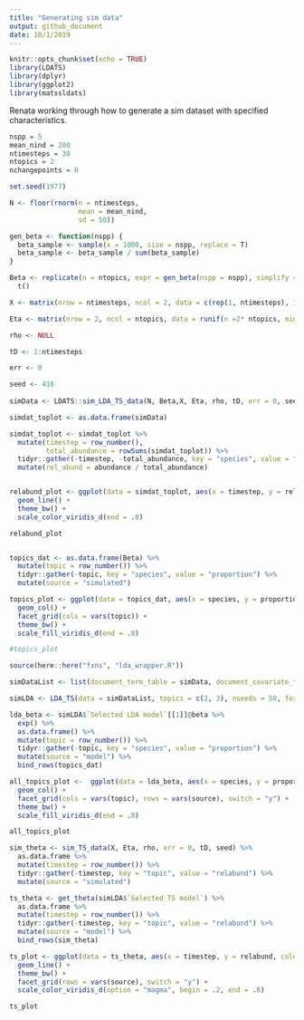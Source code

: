 ```yaml
---
title: "Generating sim data"
output: github_document
date: 10/1/2019
---
```


```r
knitr::opts_chunk$set(echo = TRUE)
library(LDATS)
library(dplyr)
library(ggplot2)
library(matssldats)
```


Renata working through how to generate a sim dataset with specified characteristics. 

```r

nspp = 5
mean_nind = 200
ntimesteps = 30
ntopics = 2
nchangepoints = 0
```

```r

set.seed(1977)

N <- floor(rnorm(n = ntimesteps,
                 mean = mean_nind,
                 sd = 50))

gen_beta <- function(nspp) {
  beta_sample <- sample(x = 1000, size = nspp, replace = T)
  beta_sample <- beta_sample / sum(beta_sample)
}

Beta <- replicate(n = ntopics, expr = gen_beta(nspp = nspp), simplify = T) %>%
  t()

X <- matrix(nrow = ntimesteps, ncol = 2, data = c(rep(1, ntimesteps), 1:ntimesteps))

Eta <- matrix(nrow = 2, ncol = ntopics, data = runif(n =2* ntopics, min = 0.0000001, max = 1.5))

rho <- NULL

tD <- 1:ntimesteps

err <- 0

seed <- 410
    
simData <- LDATS::sim_LDA_TS_data(N, Beta,X, Eta, rho, tD, err = 0, seed)

```

```r

simdat_toplot <- as.data.frame(simData)

simdat_toplot <- simdat_toplot %>%
  mutate(timestep = row_number(), 
         total_abundance = rowSums(simdat_toplot)) %>%
  tidyr::gather(-timestep, -total_abundance, key = "species", value = "abundance") %>%
  mutate(rel_abund = abundance / total_abundance)


relabund_plot <- ggplot(data = simdat_toplot, aes(x = timestep, y = rel_abund, color = species)) +
  geom_line() +
  theme_bw() +
  scale_color_viridis_d(end = .8)

relabund_plot


topics_dat <- as.data.frame(Beta) %>%
  mutate(topic = row_number()) %>%
  tidyr::gather(-topic, key = "species", value = "proportion") %>%
  mutate(source = "simulated")

topics_plot <- ggplot(data = topics_dat, aes(x = species, y = proportion, fill = species)) +
  geom_col() +
  facet_grid(cols = vars(topic)) +
  theme_bw() +
  scale_fill_viridis_d(end = .8)

#topics_plot

```


```r

source(here::here("fxns", "lda_wrapper.R"))

simDataList <- list(document_term_table = simData, document_covariate_table = data.frame(timestep = 1:ntimesteps))

simLDA <- LDA_TS(data = simDataList, topics = c(2, 3), nseeds = 50, formulas = c(~1, ~timestep), nchangepoints = c(0, 1, 2), timename = "timestep", control = list(nit = 1000, quiet = TRUE))

lda_beta <- simLDA$`Selected LDA model`[[1]]@beta %>%
  exp() %>%
  as.data.frame() %>%
  mutate(topic = row_number()) %>%
  tidyr::gather(-topic, key = "species", value = "proportion") %>%
  mutate(source = "model") %>%
  bind_rows(topics_dat)

all_topics_plot <-  ggplot(data = lda_beta, aes(x = species, y = proportion, fill = species)) +
  geom_col() +
  facet_grid(cols = vars(topic), rows = vars(source), switch = "y") +
  theme_bw() +
  scale_fill_viridis_d(end = .8)

all_topics_plot

```

```r

sim_theta <- sim_TS_data(X, Eta, rho, err = 0, tD, seed) %>%
  as.data.frame %>%
  mutate(timestep = row_number()) %>%
  tidyr::gather(-timestep, key = "topic", value = "relabund") %>%
  mutate(source = "simulated")

ts_theta <- get_theta(simLDA$`Selected TS model`) %>%
  as.data.frame %>%
  mutate(timestep = row_number()) %>%
  tidyr::gather(-timestep, key = "topic", value = "relabund") %>%
  mutate(source = "model") %>%
  bind_rows(sim_theta)

ts_plot <- ggplot(data = ts_theta, aes(x = timestep, y = relabund, color = topic)) +
  geom_line() +
  theme_bw() +
  facet_grid(rows = vars(source), switch = "y") +
  scale_color_viridis_d(option = "magma", begin = .2, end = .8)

ts_plot

```